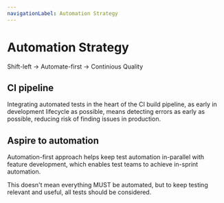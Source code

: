 ```yaml
---
navigationLabel: Automation Strategy
---
```


# Automation Strategy

<Message variant='secondary'>
Shift-left -> Automate-first -> Continious Quality
</Message>

## CI pipeline

Integrating automated tests in the heart of the CI build pipeline, as early in development lifecycle as possible, means detecting errors as early as possible, reducing risk of finding issues in production.

## Aspire to automation

Automation-first approach helps keep test automation in-parallel with feature development, which enables test teams to achieve in-sprint automation.

This doesn't mean everything MUST be automated, but to keep testing relevant and useful, all tests should be considered.